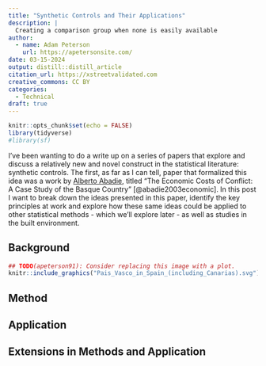 ```yaml
---
title: "Synthetic Controls and Their Applications"
description: |
  Creating a comparison group when none is easily available
author:
  - name: Adam Peterson
    url: https://apetersonsite.com/
date: 03-15-2024
output: distill::distill_article
citation_url: https://xstreetvalidated.com
creative_commons: CC BY
categories:
  - Technical
draft: true 
---
```


```r
knitr::opts_chunk$set(echo = FALSE)
library(tidyverse)
#library(sf)
```

I've been wanting to do a write up on a series of papers that explore and 
discuss a relatively new and novel construct in the statistical literature:
synthetic controls. The first, as far as I can tell, paper that 
formalized this idea was a work by 
[Alberto Abadie](https://economics.mit.edu/people/faculty/alberto-abadie),
titled "The Economic Costs of Conflict: A Case Study of the Basque Country" 
[@abadie2003economic]. In this post I want to break down the ideas presented
in this paper, identify the key principles at work and explore how these same
ideas could be applied to other statistical methods - which we'll explore later
- as well as studies in the built environment.


## Background


```r
## TODO(apeterson91): Consider replacing this image with a plot.
knitr::include_graphics("Pais_Vasco_in_Spain_(including_Canarias).svg")
```

## Method

## Application 

## Extensions in Methods and Application